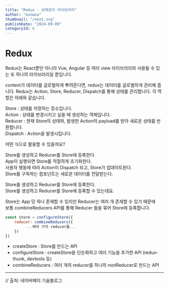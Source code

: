 ```yaml
---
title: "Redux - 상태관리 라이브러리"
author: "eunwoo"
thumbnail: "/next.svg"
publishDate: "2024-09-09"
categoryId: 6
---
```


# Redux

Redux는 React뿐만 아니라 Vue, Angular 등 여러 view 라이브러리와 사용될 수 있는 또 하나의 라이브러리일 뿐입니다.

context가 데이터를 글로벌하게 뿌려준다면, redux는 데이터를 글로벌하게 관리해 줍니다.
Redux는 Action, Store, Reducer, Dispatch를 통해 상태를 관리합니다.
각 역할은 아래와 같습니다.


Store : 상태를 저장하는 장소입니다. <br/>
Action : 상태를 변경시키고 싶을 때 생성하는 객체입니다.<br/>
Reducer : 현재 Store의 상태와, 발생한 Action의 payload를 받아 새로운 상태를 반환합니다.<br/>
Dispatch : Action을 발생시킵니다.


어떤 식으로 활용할 수 있을까요?

Store를 생성하고 Reducer를 Store에 등록한다. <br/>
App이 실행되면 Store를 적절하게 초기화한다. <br/>
사용자 행동에 따라 Action이 Dispatch 되고, Store가 업데이트된다. <br/>
Store를 구독하는 컴포넌트는 새로운 데이터를 전달받는다. <br/>



Store를 생성하고 Reducer를 Store에 등록한다. <br/>
Store를 생성하고 Reducer를 Store에 등록할 수 있는데요.<br/>

Store는 App 당 하나 존재할 수 있지만 Reducer는 여러 개 존재할 수 있기 때문에  <br/>
보통 combineReducers API를 통해 Reducer 들을 묶어 Store에 등록합니다.

```js
const store = configureStore({
    reducer: combineReducers({
         ...여러 가지 reducer들...
    })
})
```

- createStore : Store를 만드는 API
- configureStore : createStore을 단순화하고 여러 기능을 추가한 API (redux-thunk, devtools 등)
- combineReducers : 여러 개의 reducer를 하나의 rootReducer로 만드는 API


***

// 출처: 네이버페이 기술블로그

